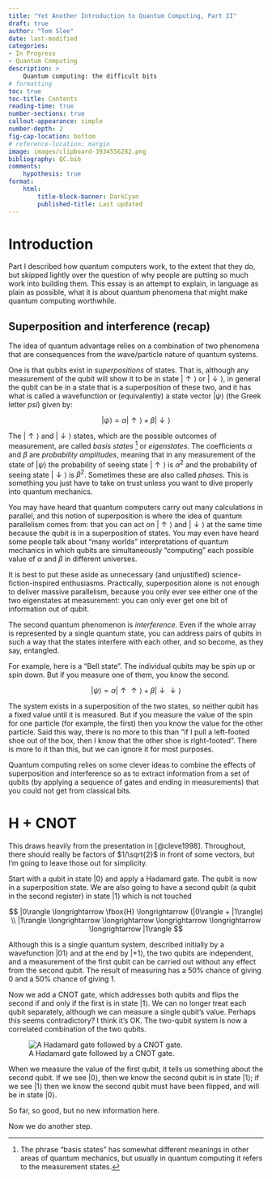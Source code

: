 ```yaml
---
title: "Yet Another Introduction to Quantum Computing, Part II"
draft: true
author: "Tom Slee"
date: last-modified
categories:
- In Progress
- Quantum Computing
description: >
    Quantum computing: the difficult bits
# formatting
toc: true
toc-title: Contents
reading-time: true
number-sections: true
callout-appearance: simple
number-depth: 2
fig-cap-location: bottom
# reference-location: margin
image: images/clipboard-3934556282.png
bibliography: QC.bib
comments:
    hypothesis: true
format:
    html:
        title-block-banner: DarkCyan
        published-title: Last updated
---
```


# Introduction

Part I described how quantum computers work, to the extent that they do, but skipped lightly over the question of why people are putting so much work into building them. This essay is an attempt to explain, in language as plain as possible, what it is about quantum phenomena that might make quantum computing worthwhile.

## Superposition and interference (recap)

The idea of quantum advantage relies on a combination of two phenomena that are consequences from the wave/particle nature of quantum systems.

One is that qubits exist in *superpositions* of states. That is, although any measurement of the qubit will show it to be in state $| \uparrow \rangle$ or $| \downarrow \rangle$, in general the qubit can be in a state that is a superposition of these two, and it has what is called a wavefunction or (equivalently) a state vector $| \psi \rangle$ (the Greek letter *psi*) given by:

$$ | \psi \rangle = \alpha | \uparrow \rangle + \beta | \downarrow \rangle $$

The $| \uparrow \rangle$ and $| \downarrow \rangle$ states, which are the possible outcomes of measurement, are called *basis states* [^1] or *eigenstates*. The coefficients $\alpha$ and $\beta$ are *probability amplitudes*, meaning that in any measurement of the state of $| \psi \rangle$ the probability of seeing state $|\uparrow \rangle$ is $\alpha^2$ and the probability of seeing state $| \downarrow \rangle$ is $\beta^2$. Sometimes these are also called *phases*. This is something you just have to take on trust unless you want to dive properly into quantum mechanics.

[^1]: The phrase "basis states" has somewhat different meanings in other areas of quantum mechanics, but usually in quantum computing it refers to the measurement states.

You may have heard that quantum computers carry out many calculations in parallel, and this notion of superposition is where the idea of quantum parallelism comes from: that you can act on $| \uparrow \rangle$ and $| \downarrow \rangle$ at the same time because the qubit is in a superposition of states. You may even have heard some people talk about "many worlds" interpretations of quantum mechanics in which qubits are simultaneously "computing" each possible value of $\alpha$ and $\beta$ in different universes.

It is best to put these aside as unnecessary (and unjustified) science-fiction-inspired enthusiasms. Practically, superposition alone is not enough to deliver massive parallelism, because you only ever see either one of the two eigenstates at measurement: you can only ever get one bit of information out of qubit.

The second quantum phenomenon is *interference.* Even if the whole array is represented by a single quantum state, you can address pairs of qubits in such a way that the states interfere with each other, and so become, as they say, entangled.

For example, here is a “Bell state”. The individual qubits may be spin up or spin down. But if you measure one of them, you know the second.

$$ | \psi \rangle = \alpha | \uparrow \uparrow \rangle + \beta | \downarrow \downarrow \rangle  $$

The system exists in a superposition of the two states, so neither qubit has a fixed value until it is measured. But if you measure the value of the spin for one particle (for example, the first) then you know the value for the other particle. Said this way, there is no more to this than "if I pull a left-footed shoe out of the box, then I know that the other shoe is right-footed". There is more to it than this, but we can ignore it for most purposes.

Quantum computing relies on some clever ideas to combine the effects of superposition and interference so as to extract information from a set of qubits (by applying a sequence of gates and ending in measurements) that you could not get from classical bits.

# H + CNOT

This draws heavily from the presentation in [@cleve1998]. Throughout, there should really be factors of $1/\sqrt{2}$ in front of some vectors, but I'm going to leave those out for simplicity.

Start with a qubit in state $|0\rangle$ and apply a Hadamard gate. The qubit is now in a superposition state. We are also going to have a second qubit (a qubit in the second register) in state $|1\rangle$ which is not touched

$$
|0\rangle \longrightarrow \fbox{H} \longrightarrow (|0\rangle + |1\rangle) \\
|1\rangle \longrightarrow \longrightarrow \longrightarrow \longrightarrow \longrightarrow |1\rangle 
$$

Although this is a single quantum system, described initially by a wavefunction $|01\rangle$ and at the end by $|+1\rangle$, the two qubits are independent, and a measurement of the first qubit can be carried out without any effect from the second qubit. The result of measuring has a 50% chance of giving 0 and a 50% chance of giving 1.

Now we add a CNOT gate, which addresses both qubits and flips the second if and only if the first is in state $|1\rangle$. We can no longer treat each qubit separately, although we can measure a single qubit's value. Perhaps this seems contradictory? I think it's OK. The two-qubit system is now a correlated combination of the two qubits.

![A Hadamard gate followed by a CNOT gate.](images/clipboard-1803941032.png){fig-alt="A Hadamard gate followed by a CNOT gate."}

When we measure the value of the first qubit, it tells us something about the second qubit. If we see $|0\rangle$, then we know the second qubit is in state $|1\rangle$; if we see $|1\rangle$ then we know the second qubit must have been flipped, and will be in state $|0\rangle$.

So far, so good, but no new information here.

Now we do another step.
